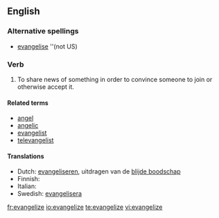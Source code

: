 ==English==

===Alternative spellings===
* [[evangelise]] ''(not US)

===Verb===
{{en-verb|evangeliz|ing}}

# To share news of something in order to convince someone to join or otherwise accept it.

====Related terms====
* [[angel]]
* [[angelic]]
* [[evangelist]]
* [[televangelist]]

====Translations====
* Dutch: [[evangeliseren]], uitdragen van de [[blijde boodschap]]
* Finnish: {{t-|fi|evankelioida}}
* Italian: {{t+|it|evangelizzare}}
* Swedish: [[evangelisera]]

[[fr:evangelize]]
[[io:evangelize]]
[[te:evangelize]]
[[vi:evangelize]]